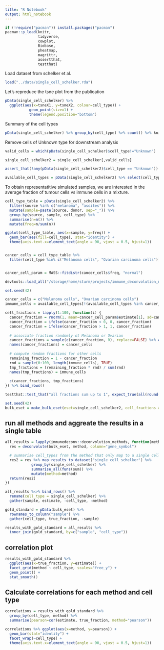 ```yaml
---
title: "R Notebook"
output: html_notebook
---
```


```r
if (!require("pacman")) install.packages("pacman")
pacman::p_load(knitr,
               tidyverse,
               cowplot,
               Biobase,
               pheatmap,
               magrittr,
               assertthat,
               testthat)
```

Load dataset from schelker et al. 
```r
load("../data/single_cell_schelker.rda")
```

Let's repreduce the tsne plot from the publication
```r
pData(single_cell_schelker) %>% 
  ggplot(aes(x=tsneX1, y=tsneX2, colour=cell_type)) +
           geom_point(size=1) + 
           theme(legend.position="bottom")
```

Summary of the cell types
```r
pData(single_cell_schelker) %>% group_by(cell_type) %>% count() %>% knitr::kable()
```

Remove cells of Unknown type for downstream analysis
```r
valid_cells = which(pData(single_cell_schelker)$cell_type!="Unknown")

single_cell_schelker2 = single_cell_schelker[,valid_cells]

assert_that(!any(pData(single_cell_schelker2)$cell_type == "Unknown"))

available_cell_types = pData(single_cell_schelker2) %>% select(cell_type) %>% distinct() %>% pull(cell_type)

```


To obtain representatitive simulated samples, we are interested in the average fraction of tumour cells vs immune cells in a mixture. 

```r
cell_type_table = pData(single_cell_schelker2) %>%
  filter(source %in% c("melanoma", "ascites")) %>%
  mutate(sample=paste(source, donor, sep="_")) %>% 
  group_by(source, sample, cell_type) %>% 
  summarise(n=n()) %>%
  mutate(freq=n/sum(n))

ggplot(cell_type_table, aes(x=sample, y=freq)) +
  geom_bar(aes(fill=cell_type), stat="identity") + 
  theme(axis.text.x=element_text(angle = 90, vjust = 0.5, hjust=1))


cancer_cells = cell_type_table %>% 
  filter(cell_type %in% c("Melanoma cells", "Ovarian carcinoma cells")) 


cancer_cell_param = MASS::fitdistr(cancer_cells$freq, "normal")
```



```r
devtools::load_all("/storage/home/sturm/projects/immune_deconvolution_methods")
```

```r
set.seed(42)

cancer_cells = c("Melanoma cells", "Ovarian carcinoma cells")
immune_cells = available_cell_types[!(available_cell_types %in% cancer_cells)]

cell_fractions = lapply(1:100, function(i) {
  cancer_fraction = rnorm(1, mean=cancer_cell_param$estimate[1], sd=cancer_cell_param$estimate[2])
  cancer_fraction = ifelse(cancer_fraction < 0, 0, cancer_fraction)
  cancer_fraction = ifelse(cancer_fraction > 1, 1, cancer_fraction)
  
  # associate fraction randomly ot Melanoma or Ovarian
  cancer_fractions = sample(c(cancer_fraction, 0), replace=FALSE) %>% as.list()
  names(cancer_fractions) = cancer_cells
  
  # compute random fractions for other cells
  remaining_fraction = 1 - cancer_fraction
  rnd = sample(0:100, length(immune_cells), TRUE)
  tmp_fractions = (remaining_fraction * rnd) / sum(rnd)
  names(tmp_fractions) = immune_cells
  
  c(cancer_fractions, tmp_fractions)
}) %>% bind_rows()

testthat::test_that("all fractions sum up to 1", expect_true(all(round(apply(cell_fractions, 1, sum), 3) == 1)))
```


```r
set.seed(42)
bulk_eset = make_bulk_eset(eset=single_cell_schelker2, cell_fractions = cell_fractions, n_cells=500)
```


## run all methods and aggreate the results in a single table
```r
all_results = lapply(immunedeconv::deconvolution_methods, function(method) {
  res = deconvolute(bulk_eset, method, column="gene_symbol") 

  # summarise cell_types from the method that only map to a single cell_type in the reference dataset (namely monocytes and macrophages)
  res2 = res %>% map_results_to_dataset("single_cell_schelker") %>% 
            group_by(single_cell_schelker) %>%   
            summarise_all(funs(sum)) %>% 
            mutate(method=method)
  return(res2)
})

all_results %<>% bind_rows() %>%
  rename(cell_type = single_cell_schelker) %>%
  gather(sample, estimate, -cell_type, -method)

gold_standard = pData(bulk_eset) %>%
  rownames_to_column("sample") %>%
  gather(cell_type, true_fraction, -sample)

results_with_gold_standard = all_results %>%
  inner_join(gold_standard, by=c("sample", "cell_type"))
```


## correlation plot
```r
results_with_gold_standard %>%
  ggplot(aes(x=true_fraction, y=estimate)) +
  facet_grid(method ~ cell_type, scales="free_y") +
  geom_point() +
  stat_smooth()
```


## Calculate correlations for each method and cell type
```r
correlations = results_with_gold_standard %>%
  group_by(cell_type, method) %>%
  summarise(pearson=cor(estimate, true_fraction, method="pearson"))

correlations %>% ggplot(aes(x=method, y=pearson)) +
  geom_bar(stat="identity") +
  facet_wrap(~cell_type) + 
  theme(axis.text.x=element_text(angle = 90, vjust = 0.5, hjust=1))
```



